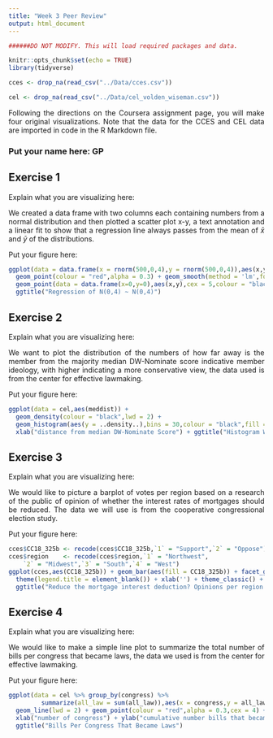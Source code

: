 ```yaml
---
title: "Week 3 Peer Review"
output: html_document
---
```


```r

######DO NOT MODIFY. This will load required packages and data.

knitr::opts_chunk$set(echo = TRUE)
library(tidyverse)

cces <- drop_na(read_csv("../Data/cces.csv"))

cel <- drop_na(read_csv("../Data/cel_volden_wiseman.csv"))

```

<style>body{text-align: justify;}</style>

Following the directions on the Coursera assignment page, you will make four original visualizations.
Note that the data for the CCES and CEL data are imported in code in the R Markdown file.

### Put your name here: GP

## Exercise 1

Explain what you are visualizing here:

We created a data frame with two columns each containing numbers from a normal distribution and then
plotted a scatter plot x-y, a text annotation and a linear fit to show that a regression line always
passes from the mean of $\bar{x}$ and $\bar{y}$ of the distributions.

Put your figure here:

```r
ggplot(data = data.frame(x = rnorm(500,0,4),y = rnorm(500,0,4)),aes(x,y)) + 
  geom_point(colour = "red",alpha = 0.3) + geom_smooth(method = 'lm',formula = "y ~ x") + 
  geom_point(data = data.frame(x=0,y=0),aes(x,y),cex = 5,colour = "black") + theme_bw() + 
  ggtitle("Regression of N(0,4) ~ N(0,4)")
```

## Exercise 2

Explain what you are visualizing here:

We want to plot the distribution of the numbers of how far away is the member from the majority median
DW-Nominate score indicative member ideology, with higher indicating a more conservative view, the data
used is from the center for effective lawmaking.

Put your figure here:

```r
ggplot(data = cel,aes(meddist)) + 
  geom_density(colour = "black",lwd = 2) +  
  geom_histogram(aes(y = ..density..),bins = 30,colour = "black",fill = "purple") + theme_bw() + 
  xlab("distance from median DW-Nominate Score") + ggtitle("Histogram With Density Plot")
```

## Exercise 3

Explain what you are visualizing here:

We would like to picture a barplot of votes per region based on a research of the public of opinion of
whether the interest rates of mortgages should be reduced. The data we will use is from the cooperative
congressional election study.

Put your figure here:

```r
cces$CC18_325b <- recode(cces$CC18_325b,`1` = "Support",`2` = "Oppose")
cces$region    <- recode(cces$region,`1` = "Northwest",
	`2` = "Midwest",`3` = "South",`4` = "West")
ggplot(cces,aes(CC18_325b)) + geom_bar(aes(fill = CC18_325b)) + facet_grid(. ~ region) + 
  theme(legend.title = element_blank()) + xlab('') + theme_classic() + 
  ggtitle("Reduce the mortgage interest deduction? Opinions per region.")
```

## Exercise 4

Explain what you are visualizing here:

We would like to make a simple line plot to summarize the total number of bills per congress that
became laws, the data we used is from the center for effective lawmaking.

Put your figure here:

```r
ggplot(data = cel %>% group_by(congress) %>% 
         summarize(all_law = sum(all_law)),aes(x = congress,y = all_law)) +
  geom_line(lwd = 2) + geom_point(colour = "red",alpha = 0.3,cex = 4) + 
  xlab("number of congress") + ylab("cumulative number bills that became laws") + 
  ggtitle("Bills Per Congress That Became Laws")
```
